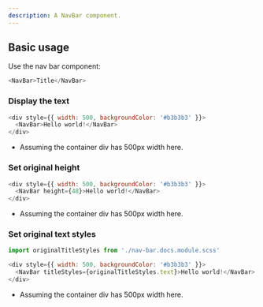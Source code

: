 ```yaml
---
description: A NavBar component.
---
```



## Basic usage

Use the nav bar component:

```js
<NavBar>Title</NavBar>
```

### Display the text

```js live
<div style={{ width: 500, backgroundColor: '#b3b3b3' }}>
  <NavBar>Hello world!</NavBar>
</div>
```

* Assuming the container div has 500px width here.

### Set original height

```js live
<div style={{ width: 500, backgroundColor: '#b3b3b3' }}>
  <NavBar height={48}>Hello world!</NavBar>
</div>
```

* Assuming the container div has 500px width here.

### Set original text styles


```js
import originalTitleStyles from './nav-bar.docs.module.scss'
```

```js live
<div style={{ width: 500, backgroundColor: '#b3b3b3' }}>
  <NavBar titleStyles={originalTitleStyles.text}>Hello world!</NavBar>
</div>
```

* Assuming the container div has 500px width here.
